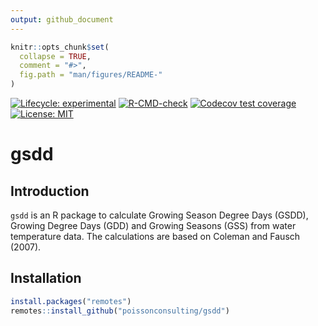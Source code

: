 ```yaml
---
output: github_document
---
```


<!-- README.md is generated from README.Rmd. Please edit that file -->

```r
knitr::opts_chunk$set(
  collapse = TRUE,
  comment = "#>",
  fig.path = "man/figures/README-"
)
```

<!-- badges: start -->
[![Lifecycle: experimental](https://img.shields.io/badge/lifecycle-experimental-orange.svg)](https://lifecycle.r-lib.org/articles/stages.html#experimental)
[![R-CMD-check](https://github.com/poissonconsulting/gsdd/actions/workflows/R-CMD-check.yaml/badge.svg)](https://github.com/poissonconsulting/gsdd/actions/workflows/R-CMD-check.yaml)
[![Codecov test coverage](https://codecov.io/gh/poissonconsulting/gsdd/branch/main/graph/badge.svg)](https://app.codecov.io/gh/poissonconsulting/gsdd?branch=main)
[![License: MIT](https://img.shields.io/badge/License-MIT-green.svg)](https://opensource.org/licenses/MIT)
<!-- badges: end -->

# gsdd

## Introduction

`gsdd` is an R package to calculate Growing Season Degree Days (GSDD), 
Growing Degree Days (GDD) and Growing Seasons (GSS) from water temperature
data. The calculations are based on Coleman and Fausch (2007).

## Installation

```r
install.packages("remotes")
remotes::install_github("poissonconsulting/gsdd")
```
